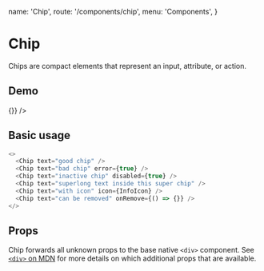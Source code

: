   name: 'Chip',
  route: '/components/chip',
  menu: 'Components',
}


# Chip

Chips are compact elements that represent an input, attribute, or action.

## Demo

<div
  style={{
    padding: '2px',
    display: 'inline-grid',
    gridGap: '10px',
    gridTemplateColumns: 'repeat(auto-fit, minmax(100px, 1fr))',
    width: '100%',
  }}
>
  <Chip text="good chip" />
  <Chip text="bad chip" error={true} />
  <Chip text="inactive chip" disabled={true} />
  <Chip text="superlong text inside this super chip" />
  <Chip text="with icon" icon={InfoIcon} />
  <Chip text="can be removed" onRemove={() => {}} />
</div>

## Basic usage

```typescript type=live
<>
  <Chip text="good chip" />
  <Chip text="bad chip" error={true} />
  <Chip text="inactive chip" disabled={true} />
  <Chip text="superlong text inside this super chip" />
  <Chip text="with icon" icon={InfoIcon} />
  <Chip text="can be removed" onRemove={() => {}} />
</>
```

## Props

Chip forwards all unknown props to the base native `<div>` component. See
[`<div>` on MDN](https://developer.mozilla.org/en-US/docs/Web/HTML/Element/div) for more
details on which additional props that are available.

<Props of="Chip" />
